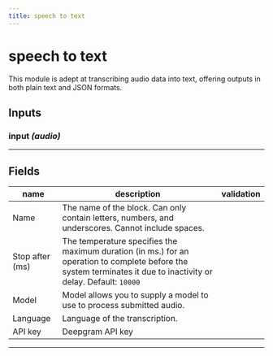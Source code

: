 ```yaml
---
title: speech to text
---
```


# speech to text
This module is adept at transcribing audio data into text, offering outputs in both plain text and JSON formats.

## Inputs
### input _(audio)_
---
## Fields
| name | description | validation |
|------|-------------|------------|
| Name | The name of the block. Can only contain letters, numbers, and underscores. Cannot include spaces. || 
 |Stop after (ms) | The temperature specifies the maximum duration (in ms.) for an operation to complete before the system terminates it due to inactivity or delay. Default: `10000` || 
 |Model | Model allows you to supply a model to use to process submitted audio. || 
 |Language | Language of the transcription. || 
 |API key | Deepgram API key | |

---
    